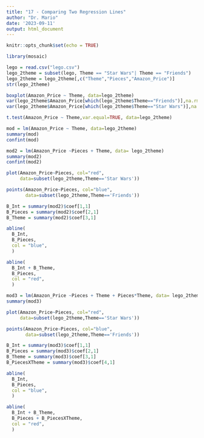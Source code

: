 ```yaml
---
title: "17 - Comparing Two Regression Lines"
author: "Dr. Mario"
date: '2023-09-11'
output: html_document
---
```


```r
knitr::opts_chunk$set(echo = TRUE)
```

```r
library(mosaic)

lego = read.csv("lego.csv")
lego_2theme = subset(lego, Theme == "Star Wars"| Theme == "Friends")
lego_2theme = lego_2theme[,c("Theme","Pieces","Amazon_Price")]
str(lego_2theme)
```

```r
boxplot(Amazon_Price ~ Theme, data=lego_2theme)
var(lego_2theme$Amazon_Price[which(lego_2theme$Theme=="Friends")],na.rm=T)
var(lego_2theme$Amazon_Price[which(lego_2theme$Theme=="Star Wars")],na.rm=T)
```


```r
t.test(Amazon_Price ~ Theme,var.equal=TRUE, data=lego_2theme)
```

```r
mod = lm(Amazon_Price ~ Theme, data=lego_2theme)
summary(mod)
confint(mod)
```

```r
mod2 = lm(Amazon_Price ~Pieces + Theme, data= lego_2theme)
summary(mod2)
confint(mod2)
```

```r
plot(Amazon_Price~Pieces, col="red", 
     data=subset(lego_2theme,Theme=='Star Wars'))

points(Amazon_Price~Pieces, col="blue",
       data=subset(lego_2theme,Theme=='Friends'))

B_Int = summary(mod2)$coef[1,1]
B_Pieces = summary(mod2)$coef[2,1]
B_Theme = summary(mod2)$coef[3,1]

abline(
  B_Int,
  B_Pieces, 
  col = "blue", 
  )

abline(
  B_Int + B_Theme,
  B_Pieces,
  col = "red", 
  )
```

```r
mod3 = lm(Amazon_Price ~Pieces + Theme + Pieces*Theme, data= lego_2theme)
summary(mod3)
```

```r
plot(Amazon_Price~Pieces, col="red", 
     data=subset(lego_2theme,Theme=='Star Wars'))

points(Amazon_Price~Pieces, col="blue",
       data=subset(lego_2theme,Theme=='Friends'))

B_Int = summary(mod3)$coef[1,1]
B_Pieces = summary(mod3)$coef[2,1]
B_Theme = summary(mod3)$coef[3,1]
B_PiecesXTheme = summary(mod3)$coef[4,1]

abline(
  B_Int,
  B_Pieces, 
  col = "blue", 
  )

abline(
  B_Int + B_Theme,
  B_Pieces + B_PiecesXTheme,
  col = "red", 
  )
```

